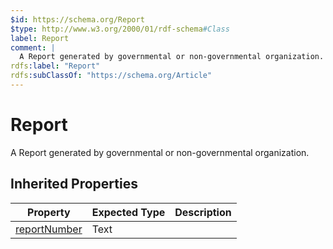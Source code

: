 ```yaml
---
$id: https://schema.org/Report
$type: http://www.w3.org/2000/01/rdf-schema#Class
label: Report
comment: |
  A Report generated by governmental or non-governmental organization.
rdfs:label: "Report"
rdfs:subClassOf: "https://schema.org/Article"
---
```


# Report

A Report generated by governmental or non-governmental organization.

## Inherited Properties

| Property | Expected Type | Description |
| --- | --- | --- |
| [reportNumber](https://schema.org/reportNumber) | Text |  |
